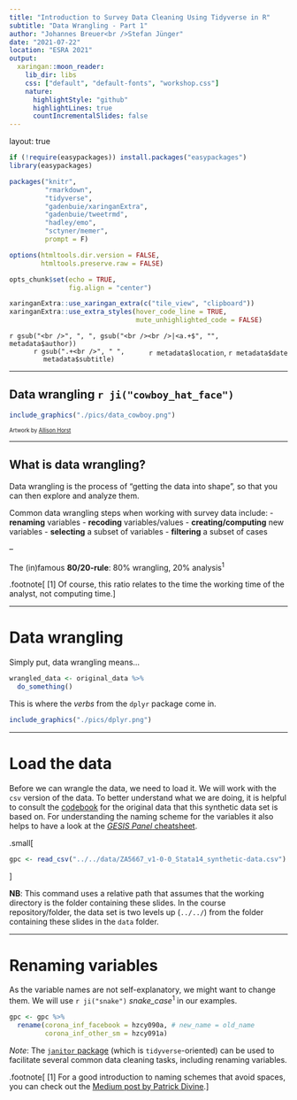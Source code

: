 ```yaml
---
title: "Introduction to Survey Data Cleaning Using Tidyverse in R"
subtitle: "Data Wrangling - Part 1"
author: "Johannes Breuer<br />Stefan Jünger"
date: "2021-07-22"
location: "ESRA 2021"
output:
  xaringan::moon_reader:
    lib_dir: libs
    css: ["default", "default-fonts", "workshop.css"]
    nature:
      highlightStyle: "github"
      highlightLines: true
      countIncrementalSlides: false
---
```

layout: true

```r
if (!require(easypackages)) install.packages("easypackages")
library(easypackages)

packages("knitr",
         "rmarkdown",
         "tidyverse",
         "gadenbuie/xaringanExtra",
         "gadenbuie/tweetrmd",
         "hadley/emo",
         "sctyner/memer",
         prompt = F)

options(htmltools.dir.version = FALSE,
        htmltools.preserve.raw = FALSE)

opts_chunk$set(echo = TRUE,
               fig.align = "center")

xaringanExtra::use_xaringan_extra(c("tile_view", "clipboard"))
xaringanExtra::use_extra_styles(hover_code_line = TRUE,
                                mute_unhighlighted_code = FALSE)
```

<div class="my-footer">
  <div style="float: left;"><span>`r gsub("<br />", ", ", gsub("<br /><br />|<a.+$", "", metadata$author))`</span></div>
  <div style="float: right;"><span>`r metadata$location`, `r metadata$date`</span></div>
  <div style="text-align: center;"><span>`r gsub(".+<br />", " ", metadata$subtitle)`</span></div>
</div>

---

## Data wrangling `r ji("cowboy_hat_face")`

```r
include_graphics("./pics/data_cowboy.png")
```
<small><small>Artwork by [Allison Horst](https://github.com/allisonhorst/stats-illustrations) </small></small>

---

## What is data wrangling?

Data wrangling is the process of "getting the data into shape", so that you can then explore and analyze them.

Common data wrangling steps when working with survey data include:
- **renaming** variables
- **recoding** variables/values
- **creating/computing** new variables
- **selecting** a subset of variables
- **filtering** a subset of cases

--

The (in)famous **80/20-rule**: 80% wrangling, 20% analysis<sup>1</sup> 

.footnote[
[1] Of course, this ratio relates to the time the working time of the analyst, not computing time.
]

---

# Data wrangling

Simply put, data wrangling means...

```r
wrangled_data <- original_data %>% 
  do_something()
```

This is where the *verbs* from the `dplyr` package come in.

```r
include_graphics("./pics/dplyr.png")
```

---

# Load the data

Before we can wrangle the data, we need to load it. We will work with the `csv` version of the data. To better understand what we are doing, it is helpful to consult the [codebook](https://dbk.gesis.org/dbksearch/download.asp?id=67378) for the original data that this synthetic data set is based on. For understanding the naming scheme for the variables it also helps to have a look at the [*GESIS Panel* cheatsheet](https://www.gesis.org/fileadmin/upload/forschung/programme_projekte/Drittmittelprojekte/GESIS_Panel/gesis_panel_cheatsheet.pdf).

.small[
```r
gpc <- read_csv("../../data/ZA5667_v1-0-0_Stata14_synthetic-data.csv")
```
]

**NB**: This command uses a relative path that assumes that the working directory is the folder containing these slides. In the course repository/folder, the data set is two levels up (`../../`) from the folder containing these slides in the `data` folder.

---

# Renaming variables

As the variable names are not self-explanatory, we might want to change them. We will use `r ji("snake")` *snake_case*<sup>1</sup> in our examples.

```r
gpc <- gpc %>% 
  rename(corona_inf_facebook = hzcy090a, # new_name = old_name
         corona_inf_other_sm = hzcy091a)
```

*Note*: The [`janitor` package](https://github.com/sfirke/janitor) (which is `tidyverse`-oriented) can be used to facilitate several common data cleaning tasks, including renaming variables.


.footnote[
[1] For a good introduction to naming schemes that avoid spaces, you can check out the [Medium post by Patrick Divine](https://medium.com/@pddivine/string-case-styles-camel-pascal-snake-and-kebab-case-981407998841).
]